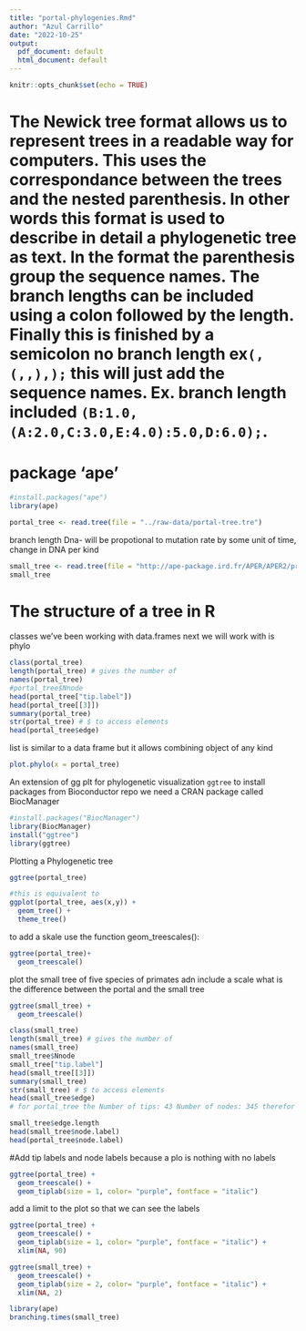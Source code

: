 ```yaml
---
title: "portal-phylogenies.Rmd"
author: "Azul Carrillo"
date: "2022-10-25"
output:
  pdf_document: default
  html_document: default
---
```


```r
knitr::opts_chunk$set(echo = TRUE)
```

# The Newick tree format allows us to represent trees in a readable way for computers. This uses the correspondance between the trees and the nested parenthesis. In other words this format is used to describe in detail a phylogenetic tree as text. In the format the parenthesis group the sequence names. The branch lengths can be included using a colon followed by the length. Finally this is finished by a semicolon no branch length ex` (,(,,),); ` this will just add the sequence names. Ex. branch length included  ` (B:1.0,(A:2.0,C:3.0,E:4.0):5.0,D:6.0); `. 

# package 'ape'

```r
#install.packages("ape")
library(ape)
```

```r
portal_tree <- read.tree(file = "../raw-data/portal-tree.tre")
```
branch length Dna- will be propotional to mutation rate by some unit of time, change in DNA per kind 

```r
small_tree <- read.tree(file = "http://ape-package.ird.fr/APER/APER2/primfive.tre")
small_tree
```
# The structure of a tree in R 
classes we've been working with data.frames next we will work with is phylo 
```r
class(portal_tree)
length(portal_tree) # gives the number of 
names(portal_tree)
#portal_tree$Nnode
head(portal_tree["tip.label"])
head(portal_tree[[3]])
summary(portal_tree)
str(portal_tree) # $ to access elements
head(portal_tree$edge)
```
list is similar to a data frame but it allows combining object of any kind 

```r
plot.phylo(x = portal_tree)
```
An extension of gg plt for phylogenetic visualization `ggtree`
to install packages from Bioconductor repo we need a CRAN package called BiocManager
```r
#install.packages("BiocManager")
library(BiocManager)
install("ggtree")
library(ggtree)
```
Plotting a Phylogenetic tree 
```r
ggtree(portal_tree)
```

```r
#this is equivalent to 
ggplot(portal_tree, aes(x,y)) +
  geom_tree() +
  theme_tree()
```
to add a skale  use the function geom_treescales():
```r
ggtree(portal_tree)+
  geom_treescale()


```
 
 plot the small tree of five species of primates adn include a scale what is the difference between the portal and the small tree 
```r
ggtree(small_tree) +
  geom_treescale()
```

```r
class(small_tree)
length(small_tree) # gives the number of 
names(small_tree)
small_tree$Nnode
small_tree["tip.label"]
head(small_tree[[3]])
summary(small_tree)
str(small_tree) # $ to access elements
head(small_tree$edge)
# for portal_tree the Number of tips: 43 Number of nodes: 345 therefor it is larger than the small trees  Number of tips: 5 Number of nodes: 4 edge is the branch small trees we have a branch length under edge.node 
```


```r
small_tree$edge.length
head(small_tree$node.label)
head(portal_tree$node.label)
```
#Add tip labels and node labels 
because a plo is nothing with no labels 
```r
ggtree(portal_tree) +
  geom_treescale() +
  geom_tiplab(size = 1, color= "purple", fontface = "italic")
```
add a limit to the plot so that we can see the labels 

```r
ggtree(portal_tree) +
  geom_treescale() +
  geom_tiplab(size = 1, color= "purple", fontface = "italic") +
  xlim(NA, 90)
```

```r
ggtree(small_tree) +
  geom_treescale() +
  geom_tiplab(size = 2, color= "purple", fontface = "italic") +
  xlim(NA, 2)
```

```r
library(ape)
branching.times(small_tree)
```
